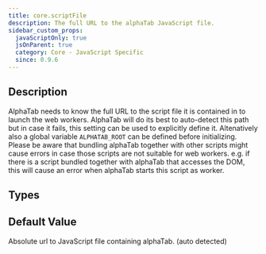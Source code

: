 ```yaml
---
title: core.scriptFile
description: The full URL to the alphaTab JavaScript file.
sidebar_custom_props:
  javaScriptOnly: true
  jsOnParent: true
  category: Core - JavaScript Specific
  since: 0.9.6
---
```


<SinceBadge since="0.9.6" />


## Description
AlphaTab needs to know the full URL to the script file it is contained in to launch the web workers. AlphaTab will do its best to auto-detect
this path but in case it fails, this setting can be used to explicitly define it. Altenatively also a global variable `ALPHATAB_ROOT` can
be defined before initializing. Please be aware that bundling alphaTab together with other scripts might cause errors 
in case those scripts are not suitable for web workers. e.g. if there is a script bundled together with alphaTab that accesses the DOM,
this will cause an error when alphaTab starts this script as worker. 

<PropertyDescription showJson={true} />

## Types

<TypeTable>
    <TypeRow name="string" />
</TypeTable>

## Default Value
Absolute url to JavaScript file containing alphaTab. (auto detected)
